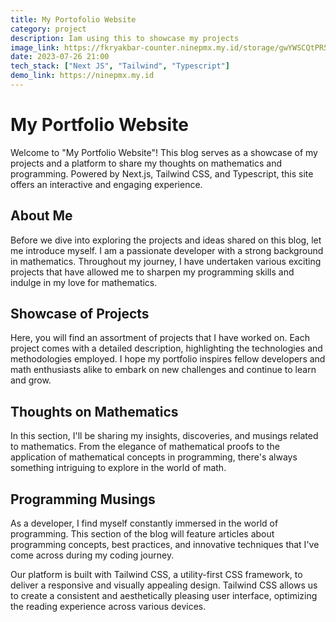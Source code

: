 ```yaml
---
title: My Portofolio Website
category: project
description: Iam using this to showcase my projects
image_link: https://fkryakbar-counter.ninepmx.my.id/storage/gwYWSCQtPR5rfEEBgOgIPIAL2P379RNpCHmiMci4.png
date: 2023-07-26 21:00
tech_stack: ["Next JS", "Tailwind", "Typescript"]
demo_link: https://ninepmx.my.id
---
```


# My Portfolio Website

Welcome to "My Portfolio Website"! This blog serves as a showcase of my projects and a platform to share my thoughts on mathematics and programming. Powered by Next.js, Tailwind CSS, and Typescript, this site offers an interactive and engaging experience.

## About Me

Before we dive into exploring the projects and ideas shared on this blog, let me introduce myself. I am a passionate developer with a strong background in mathematics. Throughout my journey, I have undertaken various exciting projects that have allowed me to sharpen my programming skills and indulge in my love for mathematics.

## Showcase of Projects

Here, you will find an assortment of projects that I have worked on. Each project comes with a detailed description, highlighting the technologies and methodologies employed. I hope my portfolio inspires fellow developers and math enthusiasts alike to embark on new challenges and continue to learn and grow.

## Thoughts on Mathematics

In this section, I'll be sharing my insights, discoveries, and musings related to mathematics. From the elegance of mathematical proofs to the application of mathematical concepts in programming, there's always something intriguing to explore in the world of math.

## Programming Musings

As a developer, I find myself constantly immersed in the world of programming. This section of the blog will feature articles about programming concepts, best practices, and innovative techniques that I've come across during my coding journey.

Our platform is built with Tailwind CSS, a utility-first CSS framework, to deliver a responsive and visually appealing design. Tailwind CSS allows us to create a consistent and aesthetically pleasing user interface, optimizing the reading experience across various devices.
